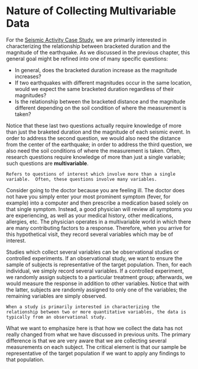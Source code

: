 # Nature of Collecting Multivariable Data {#Regdata}

For the [Seismic Activity Case Study](#CaseGreece), we are primarily interested in characterizing the relationship between bracketed duration and the magnitude of the earthquake.  As we discussed in the previous chapter, this general goal might be refined into one of many specific questions:

  - In general, does the bracketed duration increase as the magnitude increases?
  - If two earthquakes with different magnitudes occur in the same location, would we expect the same bracketed duration regardless of their magnitudes?
  - Is the relationship between the bracketed distance and the magnitude different depending on the soil condition of where the measurement is taken?
  
Notice that these last two questions actually require knowledge of more than just the braketed duration and the magnitude of each seismic event.  In order to address the second question, we would also need the distance from the center of the earthquake; in order to address the third question, we also need the soil conditions of where the measurement is taken.  Often, research questions require knowledge of more than just a single variable; such questions are __multivariable__.

```definition
Refers to questions of interest which involve more than a single variable.  Often, these questions involve many variables.
```

Consider going to the doctor because you are feeling ill.  The doctor does not have you simply enter your most prominent symptom (fever, for example) into a computer and then prescribe a medication based solely on that single symptom.  Instead, a good physician will review all symptoms you are experiencing, as well as your medical history, other medications, allergies, etc.  The physician operates in a multivariable world in which there are many contributing factors to a response.  Therefore, when you arrive for this hypothetical visit, they record several variables which may be of interest.  

Studies which collect several variables can be observational studies or controlled experiments.  If an observational study, we want to ensure the sample of subjects is representative of the target population.  Then, for each individual, we simply record several variables.  If a controlled experiment, we randomly assign subjects to a particular treatment group; afterwards, we would measure the response in addition to other variables.  Notice that with the latter, subjects are randomly assigned to only one of the variables; the remaining variables are simply observed.

```block2
When a study is primarily interested in characterizing the relationship between two or more quantitative variables, the data is typically from an observational study.
```

What we want to emphasize here is that how we collect the data has not really changed from what we have discussed in previous units.  The primary difference is that we are very aware that we are collecting several measurements on each subject.  The critical element is that our sample be representative of the target population if we want to apply any findings to that population.
